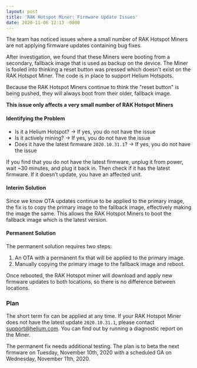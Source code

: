 ```yaml
---
layout: post
title: 'RAK Hotspot Miner: Firmware Update Issues'
date: 2020-11-06 12:13 -0800
---
```


The team has noticed issues where a small number of RAK Hotspot Miners are not applying firmware
updates containing bug fixes.

After investigation, we found that these Miners were booting from a secondary, fallback image that
is used as backup on the device. The Miner is fooled into thinking a reset button was pressed which
doesn't exist on the RAK Hotspot Miner. The code is in place to support Helium Hotspots.

Because the RAK Hotspot Miners continue to think the "reset button" is being pushed, they will
always boot from their older, fallback image.

**This issue only affects a very small number of RAK Hotspot Miners**

#### Identifying the Problem

- Is it a Helium Hotspot? -> If yes, you do not have the issue
- Is it actively mining? -> If yes, you do not have the issue
- Does it have the latest firmware `2020.10.31.1`? -> If yes, you do not have the issue

If you find that you do not have the latest firmware, unplug it from power, wait ~30 minutes, and
plug it back in. Then check if it has the latest firmware. If it doesn’t update, you have an
affected unit.

#### Interim Solution

Since we know OTA updates continue to be applied to the primary image, the fix is to copy the
primary image to the fallback image, effectively making the image the same. This allows the RAK
Hotspot Miners to boot the fallback image which is the latest version.

#### Permanent Solution

The permanent solution requires two steps:

1. An OTA with a permanent fix that will be applied to the primary image.
2. Manually copying the primary image to the fallback image and reboot.

Once rebooted, the RAK Hotspot miner will download and apply new firmware updates to both locations,
so there is no difference between locations.

### Plan

The short term fix can be applied at any time. If your RAK Hotspot Miner does not have the latest
update `2020.10.31.1`, please contact support@helium.com. You can find out by running a diagnostic
report on the Miner.

The permanent fix needs additional testing. The plan is to beta the next firmware on Tuesday,
November 10th, 2020 with a scheduled GA on Wednesday, November 11th, 2020.
